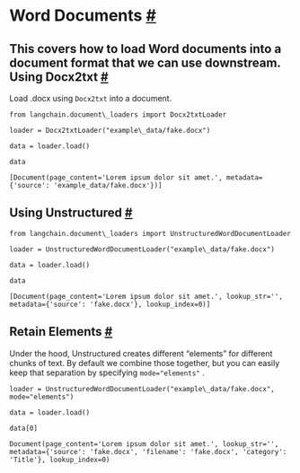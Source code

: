  Word Documents
 [#](#word-documents "Permalink to this headline")
===================================================================
 This covers how to load Word documents into a document format that we can use downstream.
 Using Docx2txt
 [#](#using-docx2txt "Permalink to this headline")
-------------------------------------------------------------------
 Load .docx using
 `Docx2txt`
 into a document.
```
from langchain.document\_loaders import Docx2txtLoader
```
```
loader = Docx2txtLoader("example\_data/fake.docx")
```
```
data = loader.load()
```
```
data
```
```
[Document(page_content='Lorem ipsum dolor sit amet.', metadata={'source': 'example_data/fake.docx'})]
```
 Using Unstructured
 [#](#using-unstructured "Permalink to this headline")
---------------------------------------------------------------------------
```
from langchain.document\_loaders import UnstructuredWordDocumentLoader
```
```
loader = UnstructuredWordDocumentLoader("example\_data/fake.docx")
```
```
data = loader.load()
```
```
data
```
```
[Document(page_content='Lorem ipsum dolor sit amet.', lookup_str='', metadata={'source': 'fake.docx'}, lookup_index=0)]
```
 Retain Elements
 [#](#retain-elements "Permalink to this headline")
---------------------------------------------------------------------
 Under the hood, Unstructured creates different “elements” for different chunks of text. By default we combine those together, but you can easily keep that separation by specifying
 `mode="elements"`
 .
```
loader = UnstructuredWordDocumentLoader("example\_data/fake.docx", mode="elements")
```
```
data = loader.load()
```
```
data[0]
```
```
Document(page_content='Lorem ipsum dolor sit amet.', lookup_str='', metadata={'source': 'fake.docx', 'filename': 'fake.docx', 'category': 'Title'}, lookup_index=0)
```